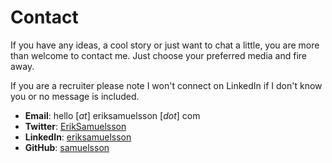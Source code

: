 
<Seo pageTitle="Contact" />

# Contact

If you have any ideas, a cool story or just want to chat a little, you are more than welcome to contact me. Just choose your preferred media and fire away.

If you are a recruiter please note I won't connect on LinkedIn if I don't know you or no message is included.

* **Email**: hello [_at_] eriksamuelsson [_dot_] com
* **Twitter**: [ErikSamuelsson](https://twitter.com/ErikSamuelsson)
* **LinkedIn**: [eriksamuelsson](https://www.linkedin.com/in/eriksamuelsson/)
* **GitHub**: [samuelsson](https://github.com/samuelsson)
